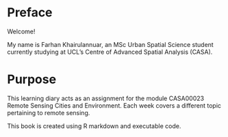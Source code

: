 # Preface {.unnumbered}

Welcome!

My name is Farhan Khairulannuar, an MSc Urban Spatial Science student currently studying at UCL's Centre of Advanced Spatial Analysis (CASA).

# Purpose {.unnumbered}

This learning diary acts as an assignment for the module CASA00023 Remote Sensing Cities and Environment. Each week covers a different topic pertaining to remote sensing.

This book is created using R markdown and executable code.

\

